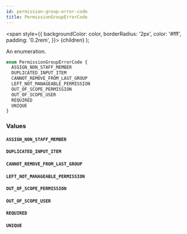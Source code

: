 ```yaml
---
id: permission-group-error-code
title: PermissionGroupErrorCode
---
```


<span
style={{
      backgroundColor: color,
      borderRadius: '2px',
      color: '#fff',
      padding: '0.2rem',
    }}>
{children}
</span>
);

An enumeration.

```graphql
enum PermissionGroupErrorCode {
  ASSIGN_NON_STAFF_MEMBER
  DUPLICATED_INPUT_ITEM
  CANNOT_REMOVE_FROM_LAST_GROUP
  LEFT_NOT_MANAGEABLE_PERMISSION
  OUT_OF_SCOPE_PERMISSION
  OUT_OF_SCOPE_USER
  REQUIRED
  UNIQUE
}
```

### Values

#### `ASSIGN_NON_STAFF_MEMBER`

#### `DUPLICATED_INPUT_ITEM`

#### `CANNOT_REMOVE_FROM_LAST_GROUP`

#### `LEFT_NOT_MANAGEABLE_PERMISSION`

#### `OUT_OF_SCOPE_PERMISSION`

#### `OUT_OF_SCOPE_USER`

#### `REQUIRED`

#### `UNIQUE`
